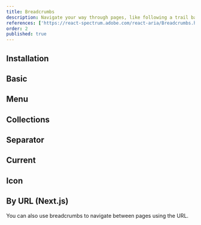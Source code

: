 ```yaml
---
title: Breadcrumbs
description: Navigate your way through pages, like following a trail back home, essential for easy site navigation.
references: ['https://react-spectrum.adobe.com/react-aria/Breadcrumbs.html#props']
order: 2
published: true
---
```


## Installation
<Install component='breadcrumbs' />

## Basic
<Demo center component='navigation/breadcrumbs/breadcrumbs-demo' />

## Menu
<Demo center component="navigation/breadcrumbs/breadcrumbs-menu-demo" />

## Collections
<Demo center component="navigation/breadcrumbs/breadcrumbs-collections-demo" />

## Separator
<Demo center component="navigation/breadcrumbs/breadcrumbs-separator-demo" />

## Current
<Demo center component="navigation/breadcrumbs/breadcrumbs-current-demo" />

## Icon
<Demo center component="navigation/breadcrumbs/breadcrumbs-icon-demo" />

## By URL (Next.js)
You can also use breadcrumbs to navigate between pages using the URL.
<Demo center component="navigation/breadcrumbs/breadcrumbs-url-demo" />
